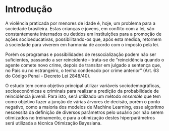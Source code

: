# Introdução

A violência praticada por menores de idade é, hoje, um problema para a sociedade brasileira. Estas crianças e jovens, em conflito com a lei, são constantemente internados ou detidos em instituições para a promoção de ações socioeducativas, possibilitando-os que, após esta medida, retornem à sociedade para viverem em harmonia de acordo com o imposto pela lei. 

Porém os programas e possibilidades de ressocialização podem não ser suficientes, passando a ser reincidente – trata-se de “reincidência quando o agente comete novo crime, depois de transitar em julgado a sentença que, no País ou no estrangeiro, o tenha condenado por crime anterior" (Art. 63 do Código Penal - Decreto Lei 2848/40).

O estudo tem como objetivo principal utilizar variáveis sociodemográficas, socioeconômicas e criminais para realizar a predição da probabilidade de reincidência juvenil. Para isto, será utilizado um método *ensemble* que tem como objetivo fazer a junção de várias árvores de decisão, porém o ponto negativo, como a maioria dos modelos de Machine Learning, esse algoritmo nescessita da definição de diversos parâmetros pelo usuário por não serem otimizados no treinamento, e para a otimização destes hiperparâmetros será utilizada a técnica Otimização Bayesiana.
